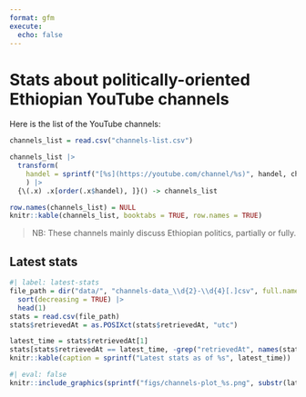 ```yaml
---
format: gfm
execute:
  echo: false
---
```


# Stats about politically-oriented Ethiopian YouTube channels

Here is the list of the YouTube channels:

```r
channels_list = read.csv("channels-list.csv")

channels_list |>
  transform(
    handel = sprintf("[%s](https://youtube.com/channel/%s)", handel, channel_id)
    ) |>
  {\(.x) .x[order(.x$handel), ]}() -> channels_list

row.names(channels_list) = NULL
knitr::kable(channels_list, booktabs = TRUE, row.names = TRUE)
```

> NB: These channels mainly discuss Ethiopian politics, partially or fully.

## Latest stats

```r
#| label: latest-stats
file_path = dir("data/", "channels-data_\\d{2}-\\d{4}[.]csv", full.names = TRUE) |>
  sort(decreasing = TRUE) |>
  head(1)
stats = read.csv(file_path)
stats$retrievedAt = as.POSIXct(stats$retrievedAt, "utc")

latest_time = stats$retrievedAt[1]
stats[stats$retrievedAt == latest_time, -grep("retrievedAt", names(stats), ignore.case = TRUE)] |>
knitr::kable(caption = sprintf("Latest stats as of %s", latest_time))
```

```r
#| eval: false
knitr::include_graphics(sprintf("figs/channels-plot_%s.png", substr(latest_time, 1, 19)))
```
